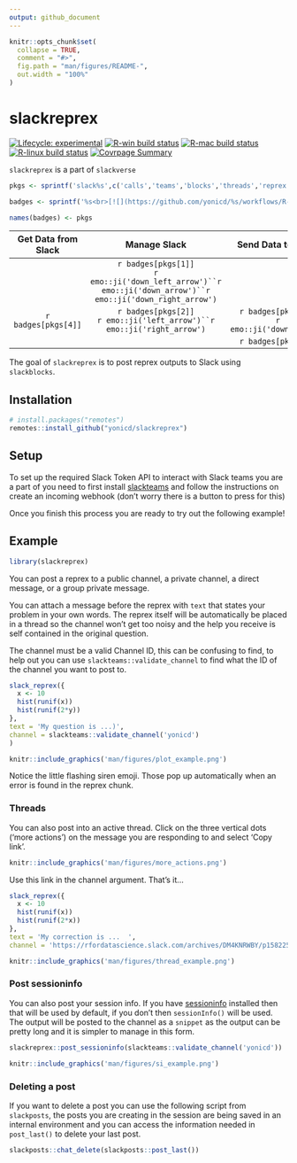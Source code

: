 ```yaml
---
output: github_document
---
```


<!-- README.md is generated from README.Rmd. Please edit that file -->

```r
knitr::opts_chunk$set(
  collapse = TRUE,
  comment = "#>",
  fig.path = "man/figures/README-",
  out.width = "100%"
)
```

# slackreprex

<!-- badges: start -->
[![Lifecycle: experimental](https://img.shields.io/badge/lifecycle-experimental-orange.svg)](https://www.tidyverse.org/lifecycle/#experimental)
[![R-win build status](https://github.com/yonicd/slackreprex/workflows/R-win/badge.svg)](https://github.com/yonicd/slackreprex)
[![R-mac build status](https://github.com/yonicd/slackreprex/workflows/R-mac/badge.svg)](https://github.com/yonicd/slackreprex)
[![R-linux build status](https://github.com/yonicd/slackreprex/workflows/R-linux/badge.svg)](https://github.com/yonicd/slackreprex)
[![Covrpage Summary](https://img.shields.io/badge/covrpage-Last_Build_2020_02_20-brightgreen.svg)](http://tinyurl.com/tf2xf4d)
<!-- badges: end -->

`slackreprex` is a part of `slackverse`

```r
pkgs <- sprintf('slack%s',c('calls','teams','blocks','threads','reprex'))

badges <- sprintf('%s<br>[![](https://github.com/yonicd/%s/workflows/R-mac/badge.svg)](https://github.com/yonicd/%s)',pkgs,pkgs,pkgs)

names(badges) <- pkgs

```

|Get Data from Slack|Manage Slack|Send Data to Slack|
|:-:|:-:|:-:|
||`r badges[pkgs[1]]`<br>`r emo::ji('down_left_arrow')``r emo::ji('down_arrow')``r emo::ji('down_right_arrow')`||
|`r badges[pkgs[4]]`|`r badges[pkgs[2]]`<br>`r emo::ji('left_arrow')``r emo::ji('right_arrow')`|`r badges[pkgs[3]]`<br>`r emo::ji('down_arrow')`|
|||`r badges[pkgs[5]]`|

The goal of `slackreprex` is to post reprex outputs to Slack using `slackblocks`.

## Installation

``` r
# install.packages("remotes")
remotes::install_github("yonicd/slackreprex")
```

## Setup

To set up the required Slack Token API to interact with Slack teams you are a part of you need to first install [slackteams](https://github.com/yonicd/slackteams#create-an-incoming-webhook) and follow the instructions on create an incoming webhook (don't worry there is a button to press for this)

Once you finish this process you are ready to try out the following example!

## Example

```r
library(slackreprex)
```

You can post a reprex to a public channel, a private channel, a direct message, or a group private message. 

You can attach a message before the reprex with `text` that states your problem in your own words. The reprex itself will be automatically be placed in a thread so the channel won't get too noisy and the help you receive is self contained in the original question.

The channel must be a valid Channel ID, this can be confusing to find, to help out you can use `slackteams::validate_channel` to find what the ID of the channel you want to post to.

```r
slack_reprex({
  x <- 10
  hist(runif(x))
  hist(runif(2*y))
},
text = 'My question is ...)',
channel = slackteams::validate_channel('yonicd')
)
```

```r
knitr::include_graphics('man/figures/plot_example.png')
```

Notice the little flashing siren emoji. Those pop up automatically when an error is found in the reprex chunk.

### Threads

You can also post into an active thread. Click on the three vertical dots ('more actions') on the message you are responding to and select 'Copy link'. 

```r
knitr::include_graphics('man/figures/more_actions.png')
```

Use this link in the channel argument. That's it... 

```r
slack_reprex({
  x <- 10
  hist(runif(x))
  hist(runif(2*x))
},
text = 'My correction is ...  ',
channel = 'https://rfordatascience.slack.com/archives/DM4KNRWBY/p1582253357008800')
```

```r
knitr::include_graphics('man/figures/thread_example.png')
```

### Post sessioninfo

You can also post your session info. If you have [sessioninfo](https://github.com/r-lib/sessioninfo) installed then that will be used by default, if you don't then `sessionInfo()` will be used. The output will be posted to the channel as a `snippet` as the output can be pretty long and it is simpler to manage in this form. 

```r
slackreprex::post_sessioninfo(slackteams::validate_channel('yonicd'))
```

```r
knitr::include_graphics('man/figures/si_example.png')
```

### Deleting a post

If you want to delete a post you can use the following script from `slackposts`, the posts you are creating in the session are being saved in an internal environment and you can access the information needed in `post_last()` to delete your last post.

```r
slackposts::chat_delete(slackposts::post_last())
```
